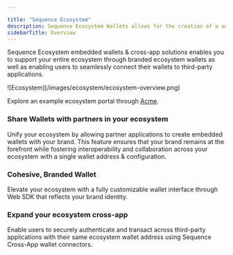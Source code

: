 ---

title: "Sequence Ecosystem"
description: Sequence Ecosystem Wallets allows for the creation of a unified wallet for users across your ecosystem.
sidebarTitle: Overview
---



Sequence Ecosystem embedded wallets & cross-app solutions enables you to support your entire ecosystem through branded ecosystem wallets as well as enabling users to seamlessly connect their wallets to third-party applications.

<Frame>
![Ecosystem](/images/ecosystem/ecosystem-overview.png)
</Frame>

Explore an example ecosystem portal through [Acme](https://acme.ecosystem-demo.xyz).

### Share Wallets with partners in your ecosystem
Unify your ecosystem by allowing partner applications to create embedded wallets with your brand. This feature ensures that your brand remains at the forefront while fostering interoperability and collaboration across your ecosystem with a single wallet address & configuration.

### Cohesive, Branded Wallet
Elevate your ecosystem with a fully customizable wallet interface through Web SDK that reflects your brand identity.

### Expand your ecosystem cross-app
Enable users to securely authenticate and transact across third-party applications with their same ecosystem wallet address using Sequence Cross-App wallet connectors.

